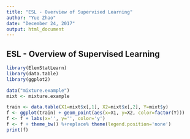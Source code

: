```yaml
---
title: "ESL - Overview of Supervised Learning"
author: "Yue Zhao"
date: "December 24, 2017"
output: html_document
---
```


## ESL - Overview of Supervised Learning

```r
library(ElemStatLearn)
library(data.table)
library(ggplot2)

data("mixture.example")
mixt <- mixture.example

train <- data.table(X1=mixt$x[,1], X2=mixt$x[,2], Y=mixt$y)
f <- ggplot(train) + geom_point(aes(x=X1, y=X2, color=factor(Y))) 
f <- f + labs(x='', y='', color='y')
f <- f + theme_bw() %+replace% theme(legend.position='none')
print(f)
```
